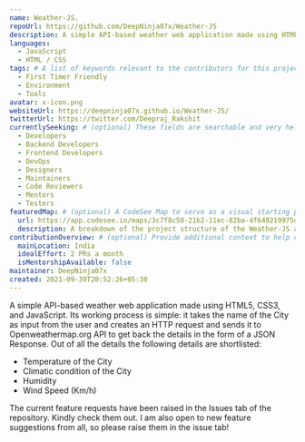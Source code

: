 ```yaml
---
name: Weather-JS.
repoUrl: https://github.com/DeepNinja07x/Weather-JS
description: A simple API-based weather web application made using HTML5, CSS3, and JavaScript.
languages: 
  - JavaScript
  - HTML / CSS 
tags: # A list of keywords relevant to the contributors for this project
  - First Timer Friendly
  - Environment
  - Tools
avatar: x-icon.png
websiteUrl: https://deepninja07x.github.io/Weather-JS/
twitterUrl: https://twitter.com/Deepraj_Rakshit
currentlySeeking: # (optional) These fields are searchable and very helpful for contributors to match well with your project
  - Developers
  - Backend Developers
  - Frontend Developers
  - DevOps
  - Designers
  - Maintainers
  - Code Reviewers
  - Mentors
  - Testers
featuredMap: # (optional) A CodeSee Map to serve as a visual starting point for contributors
  url: https://app.codesee.io/maps/3c7f8c50-21b2-11ec-82ba-4f649219975d
  description: A breakdown of the project structure of the Weather-JS app.
contributionOverview: # (optional) Provide additional context to help contributors match well with your project
  mainLocation: India
  idealEffort: 2 PRs a month
  isMentorshipAvailable: false
maintainer: DeepNinja07x
created: 2021-09-30T20:52:26+05:30
---
```


<!-- Divide your content into sections using our handy shortcodes. Each section is optional -->

<Overview>

A simple API-based weather web application made using HTML5, CSS3, and JavaScript. Its working process is simple: it takes the name of the City as input from the user and creates an HTTP request and sends it to Openweathermap.org API to get back the details in the form of a JSON Response. Out of all the details the following details are shortlisted:

* Temperature of the City
* Climatic condition of the City
* Humidity
* Wind Speed (Km/h)

</Overview>

<Contributing>

The current feature requests have been raised in the Issues tab of the repository. Kindly check them out. I am also open to new feature suggestions from all, so please raise them in the issue tab!

</Contributing>
